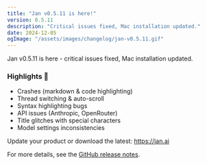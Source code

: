 ```yaml
---
title: "Jan v0.5.11 is here!"
version: 0.5.11
description: "Critical issues fixed, Mac installation updated."
date: 2024-12-05
ogImage: "/assets/images/changelog/jan-v0.5.11.gif"
---
```



<ChangelogHeader title= "Jan v0.5.11: Jan is faster, smoother, and more reliable." date="2024-12-05" ogImage= "/assets/images/changelog/jan-v0.5.11.gif"  />

Jan v0.5.11 is here - critical issues fixed, Mac installation updated.

### Highlights 🎉 

- Crashes (markdown & code highlighting)
- Thread switching & auto-scroll
- Syntax highlighting bugs
- API issues (Anthropic, OpenRouter)
- Title glitches with special characters
- Model settings inconsistencies

Update your product or download the latest: https://jan.ai

For more details, see the [GitHub release notes](https://github.com/janhq/jan/releases/tag/v0.5.11).